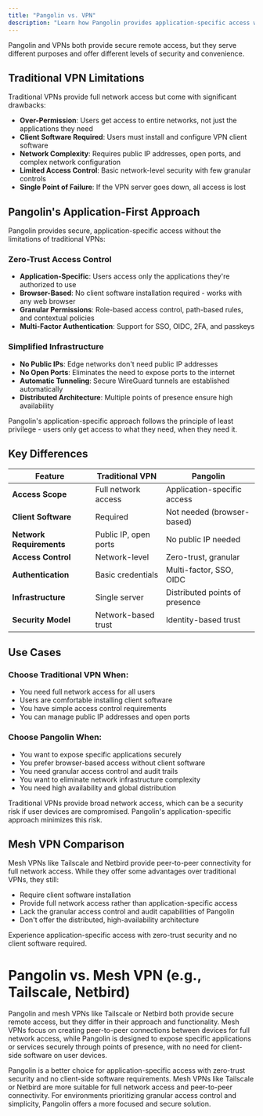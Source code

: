 ```yaml
---
title: "Pangolin vs. VPN"
description: "Learn how Pangolin provides application-specific access with zero-trust security compared to traditional VPNs"
---
```


Pangolin and VPNs both provide secure remote access, but they serve different purposes and offer different levels of security and convenience.

## Traditional VPN Limitations

Traditional VPNs provide full network access but come with significant drawbacks:

- **Over-Permission**: Users get access to entire networks, not just the applications they need
- **Client Software Required**: Users must install and configure VPN client software
- **Network Complexity**: Requires public IP addresses, open ports, and complex network configuration
- **Limited Access Control**: Basic network-level security with few granular controls
- **Single Point of Failure**: If the VPN server goes down, all access is lost

## Pangolin's Application-First Approach

Pangolin provides secure, application-specific access without the limitations of traditional VPNs:

### Zero-Trust Access Control

- **Application-Specific**: Users access only the applications they're authorized to use
- **Browser-Based**: No client software installation required - works with any web browser
- **Granular Permissions**: Role-based access control, path-based rules, and contextual policies
- **Multi-Factor Authentication**: Support for SSO, OIDC, 2FA, and passkeys

### Simplified Infrastructure

- **No Public IPs**: Edge networks don't need public IP addresses
- **No Open Ports**: Eliminates the need to expose ports to the internet
- **Automatic Tunneling**: Secure WireGuard tunnels are established automatically
- **Distributed Architecture**: Multiple points of presence ensure high availability

<Info>
Pangolin's application-specific approach follows the principle of least privilege - users only get access to what they need, when they need it.
</Info>

## Key Differences

| Feature | Traditional VPN | Pangolin |
|---------|----------------|----------|
| **Access Scope** | Full network access | Application-specific access |
| **Client Software** | Required | Not needed (browser-based) |
| **Network Requirements** | Public IP, open ports | No public IP needed |
| **Access Control** | Network-level | Zero-trust, granular |
| **Authentication** | Basic credentials | Multi-factor, SSO, OIDC |
| **Infrastructure** | Single server | Distributed points of presence |
| **Security Model** | Network-based trust | Identity-based trust |

## Use Cases

### Choose Traditional VPN When:
- You need full network access for all users
- Users are comfortable installing client software
- You have simple access control requirements
- You can manage public IP addresses and open ports

### Choose Pangolin When:
- You want to expose specific applications securely
- You prefer browser-based access without client software
- You need granular access control and audit trails
- You want to eliminate network infrastructure complexity
- You need high availability and global distribution

<Warning>
Traditional VPNs provide broad network access, which can be a security risk if user devices are compromised. Pangolin's application-specific approach minimizes this risk.
</Warning>

## Mesh VPN Comparison

Mesh VPNs like Tailscale and Netbird provide peer-to-peer connectivity for full network access. While they offer some advantages over traditional VPNs, they still:

- Require client software installation
- Provide full network access rather than application-specific access
- Lack the granular access control and audit capabilities of Pangolin
- Don't offer the distributed, high-availability architecture

<Card title="Try Pangolin Cloud" icon="rocket" href="https://pangolin.fossorial.io/auth/signup">
  Experience application-specific access with zero-trust security and no client software required.
</Card>

# Pangolin vs. Mesh VPN (e.g., Tailscale, Netbird)

Pangolin and mesh VPNs like Tailscale or Netbird both provide secure remote access, but they differ in their approach and functionality. Mesh VPNs focus on creating peer-to-peer connections between devices for full network access, while Pangolin is designed to expose specific applications or services securely through points of presence, with no need for client-side software on user devices.

Pangolin is a better choice for application-specific access with zero-trust security and no client-side software requirements. Mesh VPNs like Tailscale or Netbird are more suitable for full network access and peer-to-peer connectivity. For environments prioritizing granular access control and simplicity, Pangolin offers a more focused and secure solution. 
